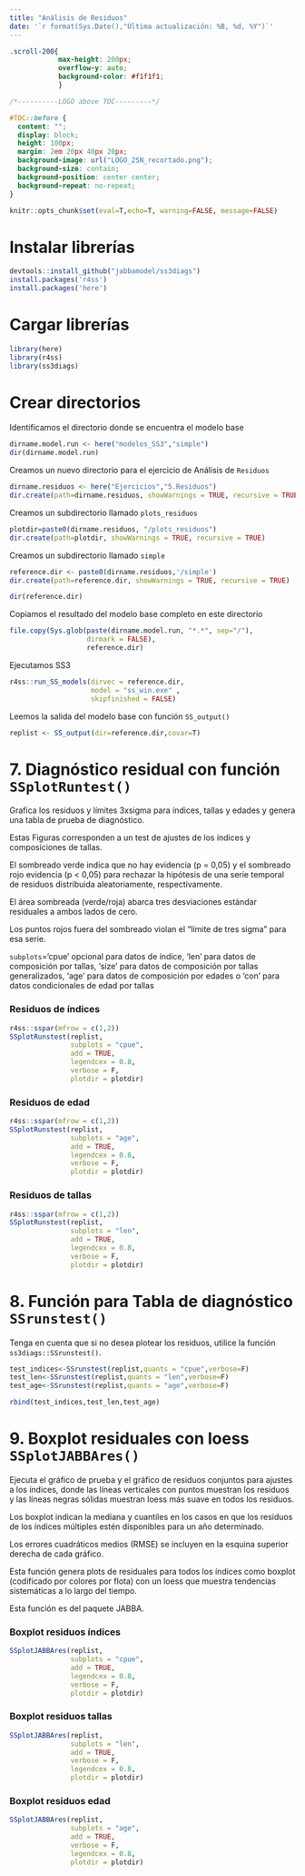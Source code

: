 ```yaml
---
title: "Análisis de Residuos"
date: '`r format(Sys.Date(),"Última actualización: %B, %d, %Y")`'
---
```




```css


.scroll-200{
            max-height: 200px; 
            overflow-y: auto; 
            background-color: #f1f1f1;
            }
```



```css

/*----------LOGO above TOC---------*/

#TOC::before {
  content: "";
  display: block;
  height: 100px;
  margin: 2em 20px 40px 20px;
  background-image: url("LOGO_2SN_recortado.png");
  background-size: contain;
  background-position: center center;
  background-repeat: no-repeat;
}

```



```r
knitr::opts_chunk$set(eval=T,echo=T, warning=FALSE, message=FALSE)
```


# Instalar librerías

```r
devtools::install_github("jabbamodel/ss3diags")
install.packages('r4ss')
install.packages('here')

```


# Cargar librerías

```r
library(here)
library(r4ss)
library(ss3diags)
```

# Crear directorios

Identificamos el directorio donde se encuentra el modelo base 

```r
dirname.model.run <- here("modelos_SS3","simple")
dir(dirname.model.run)
```

Creamos un nuevo directorio para el ejercicio de Análisis de `Residuos`

```r

dirname.residuos <- here("Ejercicios","5.Residuos")
dir.create(path=dirname.residuos, showWarnings = TRUE, recursive = TRUE)

```

Creamos un subdirectorio llamado `plots_residuos`

```r

plotdir=paste0(dirname.residuos, "/plots_residuos")
dir.create(path=plotdir, showWarnings = TRUE, recursive = TRUE)

```

Creamos un subdirectorio llamado `simple`

```r

reference.dir <- paste0(dirname.residuos,'/simple') 
dir.create(path=reference.dir, showWarnings = TRUE, recursive = TRUE)

dir(reference.dir)

```

Copiamos el resultado del modelo base completo en este directorio

```r

file.copy(Sys.glob(paste(dirname.model.run, "*.*", sep="/"),
                   dirmark = FALSE),
                   reference.dir)

```

Ejecutamos  SS3
```r
r4ss::run_SS_models(dirvec = reference.dir, 
                    model = "ss_win.exe" ,
                    skipfinished = FALSE)


```


Leemos la salida del modelo base con función `SS_output()`

```r

replist <- SS_output(dir=reference.dir,covar=T)

```


# 7. Diagnóstico residual con función `SSplotRuntest()`

Grafica los residuos y límites 3xsigma para índices, tallas y edades y genera una tabla de prueba de diagnóstico.

Estas Figuras corresponden a un test de ajustes de los índices y composiciones de tallas. 

El sombreado verde indica que no hay evidencia (p = 0,05) y el sombreado rojo evidencia (p < 0,05) para rechazar la hipótesis de una serie temporal de residuos distribuida aleatoriamente, respectivamente.

El área sombreada (verde/roja) abarca tres desviaciones estándar residuales a ambos lados de cero.

Los puntos rojos fuera del sombreado violan el “límite de tres sigma” para esa serie.



`subplots`='cpue' opcional para datos de índice,
          'len' para datos de composición por tallas,
          'size' para datos de composición por tallas  generalizados,
          'age' para datos de composición por edades o
          'con' para datos condicionales de edad por tallas
          
          
          
### Residuos de índices
  
```r
r4ss::sspar(mfrow = c(1,2))
SSplotRunstest(replist, 
               subplots = "cpue", 
               add = TRUE,
               legendcex = 0.8, 
               verbose = F,
               plotdir = plotdir)

```


### Residuos de edad

```r
r4ss::sspar(mfrow = c(1,2))
SSplotRunstest(replist, 
               subplots = "age", 
               add = TRUE,
               legendcex = 0.8, 
               verbose = F,
               plotdir = plotdir)
```

### Residuos de tallas

```r
r4ss::sspar(mfrow = c(1,2))
SSplotRunstest(replist, 
               subplots = "len", 
               add = TRUE,
               legendcex = 0.8, 
               verbose = F,
               plotdir = plotdir)
```

# 8. Función para Tabla de diagnóstico `SSrunstest()`

Tenga en cuenta que si no desea plotear los residuos, utilice la función `ss3diags::SSrunstest()`.

```r
test_indices<-SSrunstest(replist,quants = "cpue",verbose=F)
test_len<-SSrunstest(replist,quants = "len",verbose=F)
test_age<-SSrunstest(replist,quants = "age",verbose=F)

rbind(test_indices,test_len,test_age)

```

# 9. Boxplot residuales con loess `SSplotJABBAres()`

Ejecuta el gráfico de prueba y el gráfico de residuos conjuntos para ajustes a los índices, donde las líneas verticales con puntos muestran los residuos y las líneas negras sólidas muestran loess más suave en todos los residuos. 

Los boxplot indican la mediana y cuantiles en los casos en que los residuos de los índices múltiples estén disponibles para un año determinado.

Los errores cuadráticos medios (RMSE) se incluyen en la esquina superior derecha de cada gráfico.

Esta función genera plots de residuales para todos los índices como boxplot (codificado por colores por flota) con un loess que muestra  tendencias sistemáticas a lo largo del tiempo. 
 
Esta función es del paquete JABBA.




### Boxplot residuos índices 
```r
SSplotJABBAres(replist, 
               subplots = "cpue", 
               add = TRUE,
               legendcex = 0.8,  
               verbose = F,
               plotdir = plotdir)
```


### Boxplot residuos tallas
```r
SSplotJABBAres(replist, 
               subplots = "len", 
               add = TRUE, 
               verbose = F,
               legendcex = 0.8,
               plotdir = plotdir)
```


### Boxplot residuos edad
```r
SSplotJABBAres(replist, 
               subplots = "age", 
               add = TRUE, 
               verbose = F,
               legendcex = 0.8,
               plotdir = plotdir)
```


